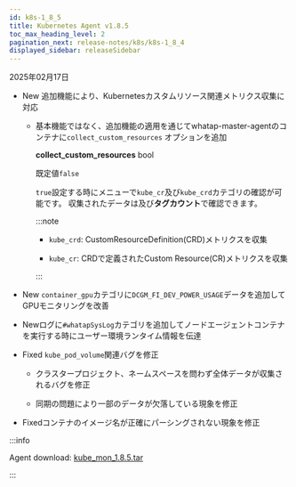 ```yaml
---
id: k8s-1_8_5
title: Kubernetes Agent v1.8.5
toc_max_heading_level: 2
pagination_next: release-notes/k8s/k8s-1_8_4
displayed_sidebar: releaseSidebar
---
```


2025年02月17日

- <Status priority='1'>New</Status> 追加機能により、Kubernetesカスタムリソース関連メトリクス収集に対応

  - 基本機能ではなく、追加機能の適用を通じてwhatap-master-agentのコンテナに`collect_custom_resources` オプションを追加

    **collect_custom_resources** <span class='type'>bool</span>

    既定値`false`

    `true`設定する時に<Cmdname sid="side_metricsSearch" className="uitext" />メニューで`kube_cr`及び`kube_crd`カテゴリの確認が可能です。 収集されたデータは<Cmdname sid="side_objectManifest" className="uitext" />及び**タグカウント**で確認できます。 

    :::note 

    - `kube_crd`: CustomResourceDefinition(CRD)メトリクスを収集

    - `kube_cr`: CRDで定義されたCustom Resource(CR)メトリクスを収集

    :::

- <Status priority='1'>New</Status> `container_gpu`カテゴリに`DCGM_FI_DEV_POWER_USAGE`データを追加してGPUモニタリングを改善

- <Status priority='1'>New</Status>ログに`#whatapSysLog`カテゴリを追加してノードエージェントコンテナを実行する時にユーザー環境ランタイム情報を伝達

- <Status priority='0'>Fixed</Status> `kube_pod_volume`関連バグを修正

  - クラスタープロジェクト、ネームスペースを問わず全体データが収集されるバグを修正

  - 同期の問題により一部のデータが欠落している現象を修正

- <Status priority='0'>Fixed</Status>コンテナのイメージ名が正確にパーシングされない現象を修正

:::info

Agent download: [kube_mon_1.8.5.tar](https://repo.whatap.io/docker/kube_mon_1.8.5.tar)

:::
